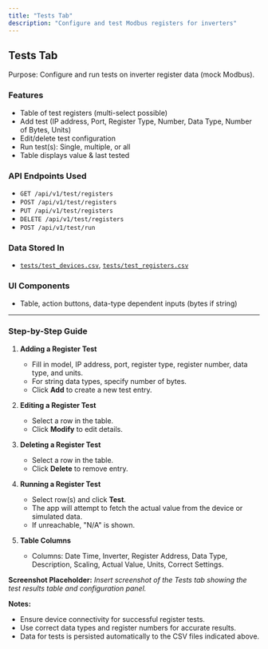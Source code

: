 ```yaml
---
title: "Tests Tab"
description: "Configure and test Modbus registers for inverters"
---
```


## Tests Tab

Purpose: Configure and run tests on inverter register data (mock Modbus).

### Features

- Table of test registers (multi-select possible)
- Add test (IP address, Port, Register Type, Number, Data Type, Number of Bytes, Units)
- Edit/delete test configuration
- Run test(s): Single, multiple, or all
- Table displays value & last tested

### API Endpoints Used

- `GET /api/v1/test/registers`
- `POST /api/v1/test/registers`
- `PUT /api/v1/test/registers`
- `DELETE /api/v1/test/registers`
- `POST /api/v1/test/run`

### Data Stored In

- [`tests/test_devices.csv`](tests/test_devices.csv:1), [`tests/test_registers.csv`](tests/test_registers.csv:1)

### UI Components

- Table, action buttons, data-type dependent inputs (bytes if string)

---

### Step-by-Step Guide

1. **Adding a Register Test**
   - Fill in model, IP address, port, register type, register number, data type, and units.
   - For string data types, specify number of bytes.
   - Click **Add** to create a new test entry.

2. **Editing a Register Test**
   - Select a row in the table.
   - Click **Modify** to edit details.

3. **Deleting a Register Test**
   - Select a row in the table.
   - Click **Delete** to remove entry.

4. **Running a Register Test**
   - Select row(s) and click **Test**.
   - The app will attempt to fetch the actual value from the device or simulated data.
   - If unreachable, "N/A" is shown.

5. **Table Columns**
   - Columns: Date Time, Inverter, Register Address, Data Type, Description, Scaling, Actual Value, Units, Correct Settings.

**Screenshot Placeholder:**
*Insert screenshot of the Tests tab showing the test results table and configuration panel.*

**Notes:**
- Ensure device connectivity for successful register tests.
- Use correct data types and register numbers for accurate results.
- Data for tests is persisted automatically to the CSV files indicated above.